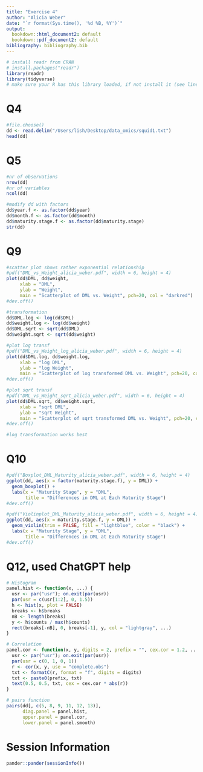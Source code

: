 ```yaml
---
title: "Exercise 4"
author: "Alicia Weber"
date: "`r format(Sys.time(), '%d %B, %Y')`"
output:
  bookdown::html_document2: default
  bookdown::pdf_document2: default
bibliography: bibliography.bib
---
```


```r
# install readr from CRAN
# install.packages("readr")
library(readr)
library(tidyverse)
# make sure your R has this library loaded, if not install it (see line above)
```

# Q4

```r
#file.choose()
dd <- read.delim("/Users/lish/Desktop/data_omics/squid1.txt")
head(dd)
```

# Q5

```r
#nr of observations
nrow(dd)
#nr of variables
ncol(dd)

#modify dd with factors
dd$year.f <- as.factor(dd$year)
dd$month.f <- as.factor(dd$month)
dd$maturity.stage.f <- as.factor(dd$maturity.stage)
str(dd)
```

# Q9

```r
#scatter plot shows rather exponential relationship
#pdf("DML_vs_Weight_alicia_weber.pdf", width = 6, height = 4)
plot(dd$DML, dd$weight, 
     xlab = "DML", 
     ylab = "Weight", 
     main = "Scatterplot of DML vs. Weight", pch=20, col = "darkred")
#dev.off()

#transformation
dd$DML.log <- log(dd$DML)
dd$weight.log <- log(dd$weight)
dd$DML.sqrt <- sqrt(dd$DML)
dd$weight.sqrt <- sqrt(dd$weight)

#plot log transf
#pdf("DML_vs_Weight_log_alicia_weber.pdf", width = 6, height = 4)
plot(dd$DML.log, dd$weight.log, 
     xlab = "log DML", 
     ylab = "log Weight", 
     main = "Scatterplot of log transformed DML vs. Weight", pch=20, col = "darkred")
#dev.off()

#plot sqrt transf
#pdf("DML_vs_Weight_sqrt_alicia_weber.pdf", width = 6, height = 4)
plot(dd$DML.sqrt, dd$weight.sqrt, 
     xlab = "sqrt DML", 
     ylab = "sqrt Weight", 
     main = "Scatterplot of sqrt transformed DML vs. Weight", pch=20, col = "darkred")
#dev.off()

#log transformation works best
```

# Q10

```r
#pdf("Boxplot_DML_Maturity_alicia_weber.pdf", width = 6, height = 4)
ggplot(dd, aes(x = factor(maturity.stage.f), y = DML)) +
  geom_boxplot() +
  labs(x = "Maturity Stage", y = "DML", 
       title = "Differences in DML at Each Maturity Stage")
#dev.off()

#pdf("Violinplot_DML_Maturity_alicia_weber.pdf", width = 6, height = 4)
ggplot(dd, aes(x = maturity.stage.f, y = DML)) +
  geom_violin(trim = FALSE, fill = "lightblue", color = "black") +
  labs(x = "Maturity Stage", y = "DML", 
       title = "Differences in DML at Each Maturity Stage")
#dev.off()
```
# Q12, used ChatGPT help

```r
# Histogram
panel.hist <- function(x, ...) {
  usr <- par("usr"); on.exit(par(usr))
  par(usr = c(usr[1:2], 0, 1.5))
  h <- hist(x, plot = FALSE)
  breaks <- h$breaks
  nB <- length(breaks)
  y <- h$counts / max(h$counts)
  rect(breaks[-nB], 0, breaks[-1], y, col = "lightgray", ...)
}

# Correlation
panel.cor <- function(x, y, digits = 2, prefix = "", cex.cor = 1.2, ...) {
  usr <- par("usr"); on.exit(par(usr))
  par(usr = c(0, 1, 0, 1))
  r <- cor(x, y, use = "complete.obs")
  txt <- formatC(r, format = "f", digits = digits)
  txt <- paste0(prefix, txt)
  text(0.5, 0.5, txt, cex = cex.cor * abs(r))
}

# pairs function
pairs(dd[, c(5, 8, 9, 11, 12, 13)], 
      diag.panel = panel.hist, 
      upper.panel = panel.cor, 
      lower.panel = panel.smooth)
```

# Session Information

```r
pander::pander(sessionInfo())
```


